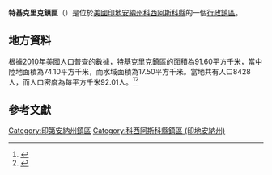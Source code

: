 {{noteTA
|G1=USState
|G2=地名
|G3=Unit
}}
{{Infobox settlement
|official_name            = 特基克里克鎮區
|native_name = Turkey Creek Township
|settlement_type          = [[行政鎮區|行政鎮區]]
|image_skyline            = 
|imagesize                = 
|image_map                = Map highlighting Turkey Creek Township, Kosciusko County, Indiana.svg
|mapsize                  = 250px
|pushpin_map  =USA Indiana
|pushpin_label = 特基克里克鎮區
|pushpin_label_position   = top
|pushpin_map_caption      = 特基克里克鎮區在印地安納州的位置
|subdivision_type         = [[世界政區索引|國家]]
|subdivision_type1        = [[美国州份|州份]]
|subdivision_type2        = [[印地安納州行政区划|縣]]
|subdivision_name         = [[美国|美国]]
|subdivision_name1        = [[印地安納州|印地安納州]]
|subdivision_name2        = [[科西阿斯科縣_(印地安納州)|科西阿斯科縣]]
|elevation_ft             = 873
|elevation_m              = 266
|timezone                 = [[北美东部時區|北美东部時區]]
|area_total_km2           = 91.60
|area_land_km2            = 74.10
|area_water_km2           = 17.50
|area_total_sq_mi         = 
|area_land_sq_mi          = 
|area_water_sq_mi         = 
|population_as_of         = [[2010年美國人口普查|2010]]
|population_footnotes     = 
|population_total         = 8428
|population_density_km2   = auto
|population_density_sq_mi = auto
|utc_offset               = -5
|coordinates              = {{coord|41|23|43|N|85|42|43|W|type:city_region:US-AL_source:GNS-enwiki|display=inline,title}}
| coor_pinpoint           = 
| coordinates_footnotes   = 
|timezone_DST             = EDT
|utc_offset_DST           = -4
|postal_code_type         = [[美國郵區編號|郵區編號]]
|postal_code              = 
|area_code                = {{link-en|电话区号574|Area code 574|574}}
|blank_name = [[地名信息系统|GNIS ID]]
|blank_info = 453904
}}
'''特基克里克鎮區'''（{{lang-en|Turkey Creek Township}}）是位於[[美國|美國]][[印地安納州|印地安納州]][[科西阿斯科縣_(印地安納州)|科西阿斯科縣]]的一個[[行政鎮區|行政鎮區]]。

== 地方資料 ==
根據[[2010年美國人口普查|2010年美國人口普查]]的數據，特基克里克鎮區的面積為91.60平方千米，當中陸地面積為74.10平方千米，而水域面積為17.50平方千米。當地共有人口8428人，而人口密度為每平方千米92.01人。<ref name="GR8">{{cite web|url=http://factfinder2.census.gov|publisher=[[美国人口调查局|美国人口调查局]]|accessdate=2011-05-14|title=American FactFinder|archive-date=2013-09-11|archive-url=https://web.archive.org/web/20130911234518/http://factfinder2.census.gov/|dead-url=no}}</ref><ref>{{cite web|url=https://www.citypopulation.de/en/usa/illinois/admin/|title=USA: Illinois (Counties and Townships) - City Population|accessdate=2020-07-30|archive-date=2020-04-22|archive-url=https://web.archive.org/web/20200422090607/https://www.citypopulation.de/en/usa/illinois/admin/|dead-url=no}}</ref>

== 參考文獻 ==
{{reflist}}

{{科西阿斯科縣 (印地安納州)}}

{{DEFAULTSORT:Turkey Creek Township}}
[[Category:印第安納州鎮區|Category:印第安納州鎮區]]
[[Category:科西阿斯科縣鎮區_(印地安納州)|Category:科西阿斯科縣鎮區 (印地安納州)]]

{{Indiana-geo-stub}}